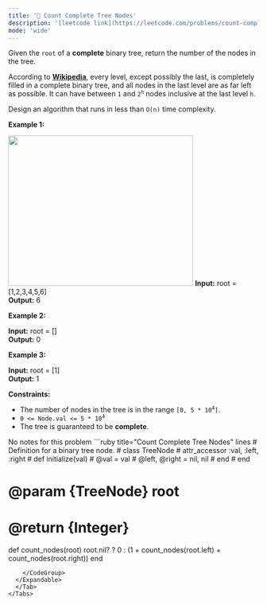 ```yaml
---
title: '🧩 Count Complete Tree Nodes'
description: '[leetcode link](https://leetcode.com/problems/count-complete-tree-nodes/description/)'
mode: 'wide'
---
```

<Tabs>
  <Tab title="Question" icon="circle-question" iconType="regular">
    <Card>
      <p>Given the <code>root</code> of a <strong>complete</strong> binary tree, return the number of the nodes in the tree.</p>  <p>According to <strong><a href="http://en.wikipedia.org/wiki/Binary_tree#Types_of_binary_trees" target="_blank">Wikipedia</a></strong>, every level, except possibly the last, is completely filled in a complete binary tree, and all nodes in the last level are as far left as possible. It can have between <code>1</code> and <code>2<sup>h</sup></code> nodes inclusive at the last level <code>h</code>.</p>  <p>Design an algorithm that runs in less than&nbsp;<code data-stringify-type="code">O(n)</code>&nbsp;time complexity.</p>   <p><strong class="example">Example 1:</strong></p> <img alt="" src="https://assets.leetcode.com/uploads/2021/01/14/complete.jpg" style="width: 372px; height: 302px;" />  <strong>Input:</strong> root = [1,2,3,4,5,6] <br/> <strong>Output:</strong> 6   <p><strong class="example">Example 2:</strong></p>   <strong>Input:</strong> root = [] <br/> <strong>Output:</strong> 0   <p><strong class="example">Example 3:</strong></p>   <strong>Input:</strong> root = [1] <br/> <strong>Output:</strong> 1    <p><strong>Constraints:</strong></p>  <ul>  <li>The number of nodes in the tree is in the range <code>[0, 5 * 10<sup>4</sup>]</code>.</li>  <li><code>0 &lt;= Node.val &lt;= 5 * 10<sup>4</sup></code></li>  <li>The tree is guaranteed to be <strong>complete</strong>.</li> </ul> 
    </Card>
  </Tab>
  <Tab title="Solution" icon="lightbulb" iconType="regular" >
    <Card>
      No notes for this problem
    </Card>
  <Expandable title="code">
    <CodeGroup dropdown>
```ruby title="Count Complete Tree Nodes" lines
# Definition for a binary tree node.
# class TreeNode
#     attr_accessor :val, :left, :right
#     def initialize(val)
#         @val = val
#         @left, @right = nil, nil
#     end
# end

# @param {TreeNode} root
# @return {Integer}
def count_nodes(root)
    root.nil? ? 0 : (1 + count_nodes(root.left) + count_nodes(root.right))
end
```
    </CodeGroup>
  </Expandable>
  </Tab>
</Tabs>